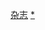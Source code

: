 {{Catnav|頁面分類|人类社会|社会科学|传播学|媒体|杂志}}
{{Catnav|頁面分類|人类社会|媒体|杂志}}

{{catmore}}
{{Commonscat|Magazines by subject}}

[[Category:杂志|]]
[[Category:各主題媒體|*]]